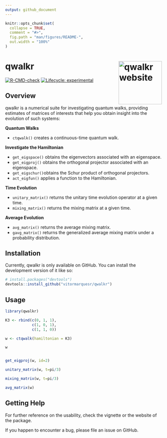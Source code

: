 ```yaml
---
output: github_document
---
```


<!-- README.md is generated from README.Rmd. Please edit that file -->

```r
knitr::opts_chunk$set(
  collapse = TRUE,
  comment = "#>",
  fig.path = "man/figures/README-",
  out.width = "100%"
)
```

# qwalkr <a href="https://vitormarquesr.github.io/qwalkr/"><img src="man/figures/logo.png" align="right" height="139" alt="qwalkr website" /></a>

<!-- badges: start -->
[![R-CMD-check](https://github.com/vitormarquesr/qwalkr/actions/workflows/R-CMD-check.yaml/badge.svg)](https://github.com/vitormarquesr/qwalkr/actions/workflows/R-CMD-check.yaml)
[![Lifecycle: experimental](https://img.shields.io/badge/lifecycle-experimental-orange.svg)](https://lifecycle.r-lib.org/articles/stages.html#experimental)
<!-- badges: end -->

## Overview 

qwalkr is a numerical suite for investigating quantum walks, providing estimates of matrices of interests that help you obtain insight into the evolution of such systems:

**Quantum Walks**

* `ctqwalk()` creates a continuous-time quantum walk.

**Investigate the Hamiltonian**

* `get_eigspace()` obtains the eigenvectors associated with an eigenspace.
* `get_eigproj()` obtains the orthogonal projector associated with an eigenspace.
* `get_eigschur()`obtains the Schur product of orthogonal projectors.
* `act_eigfun()` applies a function to the Hamiltonian.

**Time Evolution**

* `unitary_matrix()` returns the unitary time evolution operator at a given time.
* `mixing_matrix()` returns the mixing matrix at a given time.

**Average Evolution**

* `avg_matrix()` returns the average mixing matrix.
* `gavg_matrix()` returns the generalized average mixing matrix under a probability distribution.

## Installation

Currently, qwalkr is only available on GitHub. You can install the development version of it like so:

```r
# install.packages("devtools")
devtools::install_github("vitormarquesr/qwalkr")
```

## Usage

```r
library(qwalkr)

K3 <- rbind(c(0, 1, 1),
            c(1, 0, 1),
            c(1, 1, 0))

w <- ctqwalk(hamiltonian = K3)

w


get_eigproj(w, id=2)

unitary_matrix(w, t=pi/3)

mixing_matrix(w, t=pi/3)

avg_matrix(w)

```
## Getting Help

For further reference on the usability, check the vignette or the website of the package.

If you happen to encounter a bug, please file an issue on GitHub.



